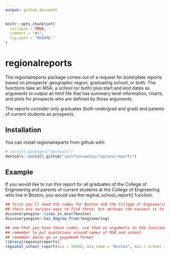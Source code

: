 ```yaml
---
output: github_document
---
```


<!-- README.md is generated from README.Rmd. Please edit that file -->

```r
knitr::opts_chunk$set(
  collapse = TRUE,
  comment = "#>",
  fig.path = "README-"
)
```

# regionalreports

The regionalreports package comes out of a request for boilerplate reports based on prospects' geographic region, graduating school, or both. The functions take an MSA, a school (or both) plus start and end dates as arguments to output an html file that has summary level information, charts, and plots for prospects who are defined by those arguments. 

The reports consider only graduates (both undergrad and grad) and parents of current students as prospects.

## Installation

You can install regionalreports from github with:

```r
# install.packages("devtools")
devtools::install_github("cwolfsonseeley/regionalreports")
```

## Example

If you would like to run this report for all graduates of the College of Engineering and parents of current students at the College of Engineering who live in Boston, you would use the reginal_school_report() function. 

```r
## first you'll need the codes for Boston and the College of Engineering
## there are various ways to find these, but perhaps the easiest is to use discoveryengine
discoveryengine::lives_in_msa(?boston)
discoveryengine::has_degree_from(?engineering)
```

```r
## now that you have those codes, use them as arguments in the function
## remember to put quotations around names of MSA and school
## remember dates go in yyyymmdd format
library(regionalreports)
regional_school_report(msa = 14460, msa_name = "Boston", msa = school = EN, school_name = "College of Engineering", from = 20140101, to = 20180630, output = "my_file/boston_engineering_report")

```

